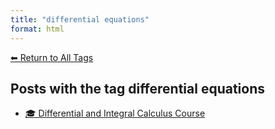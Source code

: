 ```yaml
---
title: "differential equations"
format: html
---
```


[⬅ Return to All Tags](../tags.qmd)

## Posts with the tag **differential equations**

- [🎓 Differential and Integral Calculus Course](/posts/courses/math/calculus/index.html)
